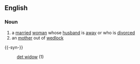 ==English==

===Noun===
#a [[married]] [[woman]] whose [[husband]] is [[away]] or who is [[divorced]]
#an [[mother]] out of [[wedlock]]

{{-syn-}}
:[[det widow]] (1)